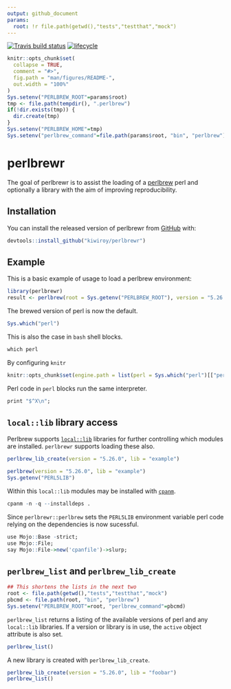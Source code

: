 ```yaml
---
output: github_document
params:
  root: !r file.path(getwd(),"tests","testthat","mock")
---
```

[![Travis build status](https://travis-ci.org/kiwiroy/perlbrewr.svg?branch=master)](https://travis-ci.org/kiwiroy/perlbrewr)
[![lifecycle](https://img.shields.io/badge/lifecycle-experimental-orange.svg)](https://www.tidyverse.org/lifecycle/#experimental)

<!-- README.md is generated from README.Rmd. Please edit that file -->
<!--   home: !r Sys.getenv("PERLBREW_HOME") -->

```r
knitr::opts_chunk$set(
  collapse = TRUE,
  comment = "#>",
  fig.path = "man/figures/README-",
  out.width = "100%"
)
Sys.setenv("PERLBREW_ROOT"=params$root)
tmp <- file.path(tempdir(), ".perlbrew")
if(!dir.exists(tmp)) {
  dir.create(tmp)
}
Sys.setenv("PERLBREW_HOME"=tmp)
Sys.setenv("perlbrew_command"=file.path(params$root, "bin", "perlbrew"))
```
# perlbrewr

The goal of perlbrewr is to assist the loading of a [perlbrew](https://perlbrew.pl) perl and optionally a library with the aim
of improving reproducibility.

## Installation

You can install the released version of perlbrewr from [GitHub](https://github.com/kiwiroy/perlbrewr) with:

``` r
devtools::install_github("kiwiroy/perlbrewr")
```

## Example

This is a basic example of usage to load a perlbrew environment:

```r
library(perlbrewr)
result <- perlbrew(root = Sys.getenv("PERLBREW_ROOT"), version = "5.26.0")
```

The brewed version of perl is now the default.
```r
Sys.which("perl")
```

This is also the case in `bash` shell blocks.
```r
which perl
```

By configuring `knitr`
```r
knitr::opts_chunk$set(engine.path = list(perl = Sys.which("perl")[["perl"]]))
```

Perl code in `perl` blocks run the same interpreter.
```r
print "$^X\n";
```

## `local::lib` library access

Perlbrew supports [`local::lib`](https://metacpan.org/pod/local::lib) libraries for further controlling which modules are installed. `perlbrewr` supports loading these also.

```r
perlbrew_lib_create(version = "5.26.0", lib = "example")
```

```r
perlbrew(version = "5.26.0", lib = "example")
Sys.getenv("PERL5LIB")
```

Within this `local::lib` modules may be installed with [`cpanm`](https://metacpan.org/pod/App::cpanminus).
```r
cpanm -n -q --installdeps .
```

Since `perlbrewr::perlbrew` sets the `PERL5LIB` environment variable perl code
relying on the dependencies is now sucessful.
```r
use Mojo::Base -strict;
use Mojo::File;
say Mojo::File->new('cpanfile')->slurp;
```

## `perlbrew_list` and `perlbrew_lib_create`

```r
## This shortens the lists in the next two
root <- file.path(getwd(),"tests","testthat","mock")
pbcmd <- file.path(root, "bin", "perlbrew")
Sys.setenv("PERLBREW_ROOT"=root, "perlbrew_command"=pbcmd)
```

`perlbrew_list` returns a listing of the available versions of perl and any `local::lib` libraries. If a version or library is in use, the `active` object attribute is also set.

```r
perlbrew_list()
```

A new library is created with `perlbrew_lib_create`.

```r
perlbrew_lib_create(version = "5.26.0", lib = "foobar")
perlbrew_list()
```

